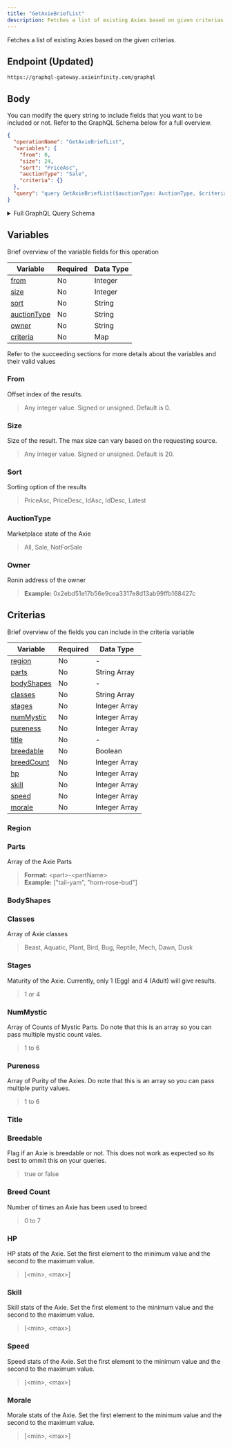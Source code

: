 ```yaml
---
title: "GetAxieBriefList"
description: Fetches a list of existing Axies based on given criterias.
---
```


Fetches a list of existing Axies based on the given criterias.

## Endpoint (Updated)

```
https://graphql-gateway.axieinfinity.com/graphql
```

## Body

You can modify the query string to include fields that you want to be included or not. Refer to the GraphQL Schema below for a full overview.

```json
{
  "operationName": "GetAxieBriefList",
  "variables": {
    "from": 0,
    "size": 24,
    "sort": "PriceAsc",
    "auctionType": "Sale",
    "criteria": {}
  },
  "query": "query GetAxieBriefList($auctionType: AuctionType, $criteria: AxieSearchCriteria, $from: Int, $sort: SortBy, $size: Int, $owner: String) {\n  axies(auctionType: $auctionType, criteria: $criteria, from: $from, sort: $sort, size: $size, owner: $owner) {\n    total\n    results {\n      ...AxieBrief\n      __typename\n    }\n    __typename\n  }\n}\n\nfragment AxieBrief on Axie {\n  id\n  name\n  stage\n  class\n  breedCount\n  image\n  title\n  battleInfo {\n    banned\n    __typename\n  }\n  auction {\n    currentPrice\n    currentPriceUSD\n    __typename\n  }\n  parts {\n    id\n    name\n    class\n    type\n    specialGenes\n    __typename\n  }\n  __typename\n}\n"
}
```

<details>
<summary>Full GraphQL Query Schema</summary> 
<p>
&nbsp;

```graphql
query GetAxieBriefList(
  $auctionType: AuctionType
  $criteria: AxieSearchCriteria
  $from: Int
  $sort: SortBy
  $size: Int
  $owner: String
) {
  axies(
    auctionType: $auctionType
    criteria: $criteria
    from: $from
    sort: $sort
    size: $size
    owner: $owner
  ) {
    total
    results {
      ...AxieBrief
      __typename
    }
    __typename
  }
}

fragment AxieBrief on Axie {
  id
  name
  stage
  class
  breedCount
  image
  title
  battleInfo {
    banned
    __typename
  }
  auction {
    currentPrice
    currentPriceUSD
    __typename
  }
  parts {
    id
    name
    class
    type
    specialGenes
    __typename
  }
  __typename
}
```

</p>
</details>

## Variables

Brief overview of the variable fields for this operation

| Variable                    | Required | Data Type |
| --------------------------- | -------- | --------- |
| [from](#from)               | No       | Integer   |
| [size](#size)               | No       | Integer   |
| [sort](#sort)               | No       | String    |
| [auctionType](#auctiontype) | No       | String    |
| [owner](#owner)             | No       | String    |
| [criteria](#criteria)       | No       | Map       |

Refer to the succeeding sections for more details about the variables and their valid values

### From

Offset index of the results.

> Any integer value. Signed or unsigned. Default is 0.

### Size

Size of the result. The max size can vary based on the requesting source.

> Any integer value. Signed or unsigned. Default is 20.

### Sort

Sorting option of the results

> PriceAsc, PriceDesc, IdAsc, IdDesc, Latest

### AuctionType

Marketplace state of the Axie

> All, Sale, NotForSale

### Owner

Ronin address of the owner

> **Example:** 0x2ebd51e17b56e9cea3317e8d13ab99ffb168427c

## Criterias

Brief overview of the fields you can include in the criteria variable

| Variable                   | Required | Data Type     |
| -------------------------- | -------- | ------------- |
| [region](#region)          | No       | -             |
| [parts](#parts)            | No       | String Array  |
| [bodyShapes](#bodyshapes)  | No       | -             |
| [classes](#classes)        | No       | String Array  |
| [stages](#stages)          | No       | Integer Array |
| [numMystic](#numMystic)    | No       | Integer Array |
| [pureness](#pureness)      | No       | Integer Array |
| [title](#title)            | No       | -             |
| [breedable](#breedable)    | No       | Boolean       |
| [breedCount](#breed-count) | No       | Integer Array |
| [hp](#hp)                  | No       | Integer Array |
| [skill](#skill)            | No       | Integer Array |
| [speed](#speed)            | No       | Integer Array |
| [morale](#morale)          | No       | Integer Array |

### Region

### Parts

Array of the Axie Parts

> **Format:** &lt;part&gt;-&lt;partName&gt;  
> **Example:** ["tail-yam", "horn-rose-bud"]

### BodyShapes

### Classes

Array of Axie classes

> Beast, Aquatic, Plant, Bird, Bug, Reptile, Mech, Dawn, Dusk

### Stages

Maturity of the Axie. Currently, only 1 (Egg) and 4 (Adult) will give results.

> 1 or 4

### NumMystic

Array of Counts of Mystic Parts. Do note that this is an array so you can pass multiple mystic count vales.

> 1 to 6

### Pureness

Array of Purity of the Axies. Do note that this is an array so you can pass multiple purity values.

> 1 to 6

### Title

### Breedable

Flag if an Axie is breedable or not. This does not work as expected so its best to ommit this on your queries.

> true or false

### Breed Count

Number of times an Axie has been used to breed

> 0 to 7

### HP

HP stats of the Axie. Set the first element to the minimum value and the second to the maximum value.

> [&lt;min&gt;, &lt;max&gt;]

### Skill

Skill stats of the Axie. Set the first element to the minimum value and the second to the maximum value.

> [&lt;min&gt;, &lt;max&gt;]

### Speed

Speed stats of the Axie. Set the first element to the minimum value and the second to the maximum value.

> [&lt;min&gt;, &lt;max&gt;]

### Morale

Morale stats of the Axie. Set the first element to the minimum value and the second to the maximum value.

> [&lt;min&gt;, &lt;max&gt;]
